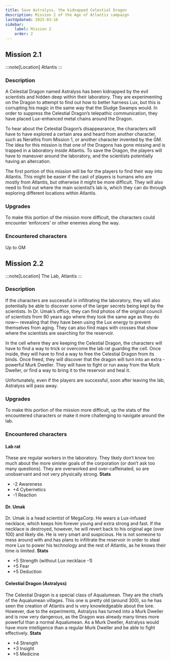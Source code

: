 ```yaml
---
title: Save Astralyss, the kidnapped Celestial Dragon
description: Mission 2 of the Age of Atlantis campaign
lastUpdated: 2025-03-16
sidebar:
    label: Mission 2
    order: 2
---
```


## Mission 2.1

:::note[Location]
Atlantis
:::

### Description
A Celestial Dragon named Astralyss has been kidnapped by the evil scientists and hidden deep within their laboratory. They are experimenting on the Dragon to attempt to find out how to better harness Lux, but this is corrupting his magic in the same way that the Sludge Swamps would. In order to suppress the Celestial Dragon’s telepathic communication, they have placed Lux-enhanced metal chains around the Dragon. 

To hear about the Celestial Dragon’s disappearance, the characters will have to have explored a certain area and heard from another character, such as Nerathis from Mission 1, or another character invented by the GM. The idea for this mission is that one of the Dragons has gone missing and is trapped in a laboratory inside Atlantis. To save the Dragon, the players will have to maneuver around the laboratory, and the scientists potentially having an altercation.

The first portion of this mission will be for the players to find their way into Atlantis. This might be easier if the cast of players is humans who are mostly from Atlantis, but otherwise it might be more difficult. They will also need to find out where the main scientist’s lab is, which they can do through exploring different locations within Atlantis. 


### Upgrades
To make this portion of the mission more difficult, the characters could encounter ‘enforcers’ or other enemies along the way. 


### Encountered characters
Up to GM

## Mission 2.2
:::note[Location]
The Lab, Atlantis
:::

### Description
If the characters are successful in infiltrating the laboratory, they will also potentially be able to discover some of the larger secrets being kept by the scientists. In Dr. Umak’s office, they can find photos of the original council of scientists from 90 years ago where they look the same age as they do now— revealing that they have been using the Lux energy to prevent themselves from aging. They can also find maps with crosses that show where the scientists are searching for the reservoir. 

In the cell where they are keeping the Celestial Dragon, the characters will have to find a way to trick or overcome the lab rat guarding the cell. Once inside, they will have to find a way to free the Celestial Dragon from its binds. Once freed, they will discover that the dragon will turn into an extra - powerful Murk Dweller. They will have to fight or run away from the Murk Dweller, or find a way to bring it to the reservoir and heal it. 

Unfortunately, even if the players are successful, soon after leaving the lab, Astralyss will pass away.

### Upgrades 
To make this portion of the mission more difficult, up the stats of the encountered characters or make it more challenging to navigate around the lab.

### Encountered characters
#### Lab rat
These are regular workers in the laboratory. They likely don’t know too much about the more sinister goals of the corporation (or don’t ask too many questions). They are overworked and over-caffeinated, so are unobservant and not very physically strong. 
**Stats**
- -2 Awareness
- +4 Cybernetics
- -1 Reaction

#### Dr. Umak
Dr. Umak is a head scientist of MegaCorp. He wears a Lux-infused necklace, which keeps him forever young and extra strong and fast. If the necklace is destroyed, however, he will revert back to his original age (over 100) and likely die. He is very smart and suspicious. He is not someone to mess around with and has plans to infiltrate the reservoir in order to steal more Lux to power his technology and the rest of Atlantis, as he knows their time is limited.
**Stats**
- +5 Strength (without Lux necklace -1)
- +5 Fear 
- +5 Deduction

#### Celestial Dragon (Astralyss)
The Celestial Dragon is a special class of Aqualumean. They are the chiefs of the Aqualumean villages. This one is pretty old (around 300), so he has seen the creation of Atlantis and is very knowledgeable about the lore. However, due to the experiments, Astralyss has turned into a Murk Dweller and is now very dangerous, as the Dragon was already many times more powerful than a normal Aqualumean. As a Murk Dweller, Astralyss would have more intelligence than a regular Murk Dweller and be able to fight effectively.
**Stats**
- +4 Strength 
- +3 Insight
- +5 Medicine

